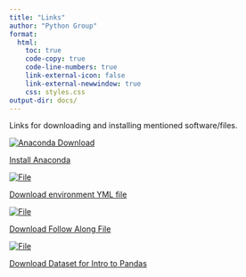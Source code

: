 ```yaml
---
title: "Links"
author: "Python Group"
format: 
  html:
    toc: true
    code-copy: true
    code-line-numbers: true
    link-external-icon: false
    link-external-newwindow: true
    css: styles.css
output-dir: docs/ 
---
```


Links for downloading and installing mentioned software/files. 

<a href="https://www.anaconda.com/download/success" class="link-block">
    <img src="icons/anaconda_secondary_logo.svg" alt="Anaconda Download">
    <p>Install Anaconda</p>
</a>

<a href="https://github.mskcc.org/Python-Workshop/Python-Workshop.github.io/tree/main/Downloadable/environment.yml" class="link-block">
    <img src="icons/yaml.png" alt="File">
    <p>Download environment YML file </p>
</a>

 <a href="https://github.mskcc.org/Python-Workshop/Python-Workshop.github.io/tree/main/FollowAlong" class="link-block">
    <img src="icons/code.png" alt="File">
    <p>Download Follow Along File</p>
</a>


 <a href="https://www.kaggle.com/datasets/erdemtaha/cancer-data" class="link-block">
    <img src="icons/code.png" alt="File">
    <p>Download Dataset for Intro to Pandas</p>
</a>
